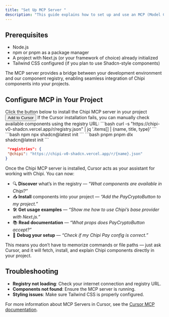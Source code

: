 ```yaml
---
title: "Set Up MCP Server "
description: "This guide explains how to set up and use an MCP (Model Component Protocol) server with our deployed registry. MCP enables you to integrate custom UI components, utilities, and APIs into your project using standardized registries."
---
```


## Prerequisites
- Node.js
- npm or pnpm as a package manager
- A project with Next.js (or your framework of choice) already initialized
- Tailwind CSS configured (if you plan to use Shadcn-style components)


<Note>
  The MCP server provides a bridge between your development environment and our component registry, enabling seamless integration of Chipi components into your projects.
</Note>


## Configure MCP in Your Project
<Steps>
<Step title="Configure MCP in Your Project" titleSize="h2">
 Click the button below to install the Chipi MCP server in your project 
<button
  style={{
    display: "inline-flex",
    alignItems: "center",
    gap: "4px",
    padding: "2px 8px",
    background: "#FFFFFF",
    color: "#000000",
    fontSize: "12px",
    fontWeight: 500,
    border: "1px solid #333",
    borderRadius: "4px",
    cursor: "pointer",
  }}
>
  <span
    style={{
      display: "inline-block",
      width: "12px",
      height: "12px",
      backgroundImage: "url('/images/icons/cursor-logo.png')",
      backgroundSize: "contain",
      backgroundRepeat: "no-repeat",
    }}
  ></span>
  Add to Cursor
</button>

<Warning>
 If the Cursor installation fails, you can manually check available components using the registry URL:
</Warning>
 ```bash
  curl -s "https://chipi-v0-shadcn.vercel.app/r/registry.json" | jq '.items[] | {name, title, type}'
  ```

</Step>



<Step title="Create a components.json file using this command inside your project" titleSize="h2">

<CodeGroup>
    ```bash npm
    npx shadcn@latest init
    ```
    ```bash pnpm
    pnpm dlx shadcn@latest init
    ```
</CodeGroup>


</Step>


<Step title="Add chipi to your registries section in components.json" titleSize="h2">


   ```json
    "registries": {
    "@chipi": "https://chipi-v0-shadcn.vercel.app/r/{name}.json"
  }
   ```

</Step>
<Step title="After installation, you can ask" titleSize="h2">

Once the Chipi MCP server is installed, Cursor acts as your assistant for working with Chipi.
You can now:

- 🔍 **Discover** what’s in the registry — *“What components are available in Chipi?”*  
- 📥 **Install** components into your project — *“Add the PayCryptoButton to my project.”*  
- 🛠️ **Get usage examples** — *“Show me how to use Chipi’s base provider with Next.js.”*  
- 📚 **Read documentation** — *“What props does PayCryptoButton accept?”*  
- 🧪 **Debug your setup** — *“Check if my Chipi Pay config is correct.”*  

This means you don’t have to memorize commands or file paths — just ask Cursor, and it will fetch, install, and explain Chipi components directly in your project.

</Step>
</Steps>

## Troubleshooting

- **Registry not loading**: Check your internet connection and registry URL.
- **Components not found**: Ensure the MCP server is running.
- **Styling issues**: Make sure Tailwind CSS is properly configured.


<Note>
  For more information about MCP Servers in Cursor, see the <a href="https://docs.cursor.com/en/context/mcp" target="_blank" rel="noopener noreferrer">Cursor MCP documentation</a>.
</Note>

